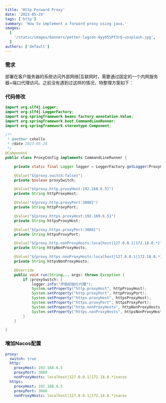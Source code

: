 ```yaml
---
title: 'Http Forward Proxy'
date: '2023-05-29'
tags: ['http']
summary: 'How to implement a forward proxy using java.'
images:
  [
    '/static/images/banners/petter-lagson-8yy05SPf3rQ-unsplash.jpg',
  ]
authors: ['default']
---
```


### 需求

部署在客户服务器的系统访问外部网络|互联网时，需要通过固定的一个内网服务器+端口代理访问。之前没有遇到过这样的情况，特整理方案如下：

### 代码修改

```java
import org.slf4j.Logger;
import org.slf4j.LoggerFactory;
import org.springframework.beans.factory.annotation.Value;
import org.springframework.boot.CommandLineRunner;
import org.springframework.stereotype.Component;

/**
 * @author cxhello
 * @date 2023-05-24
 */
@Component
public class ProxyConfig implements CommandLineRunner {

    private static final Logger logger = LoggerFactory.getLogger(ProxyConfig.class);

    @Value("${proxy.switch:false}")
    private boolean proxySwitch;

    @Value("${proxy.http.proxyHost:192.168.6.5}")
    private String httpProxyHost;

    @Value("${proxy.http.proxyPort:3088}")
    private String httpProxyPort;

    @Value("${proxy.https.proxyHost:192.169.6.5}")
    private String httpsProxyHost;

    @Value("${proxy.https.proxyPort:3088}")
    private String httpsProxyPort;

    @Value("${proxy.http.nonProxyHosts:localhost|127.0.0.1|172.18.0.*}")
    private String httpNonProxyHosts;

    @Value("${proxy.https.nonProxyHosts:localhost|127.0.0.1|172.18.0.*}")
    private String httpsNonProxyHosts;

    @Override
    public void run(String... args) throws Exception {
        if (proxySwitch) {
            logger.info("开始初始化代理");
            System.setProperty("http.proxyHost", httpProxyHost);
            System.setProperty("http.proxyPort", httpProxyPort);
            System.setProperty("https.proxyHost", httpsProxyHost);
            System.setProperty("https.proxyPort", httpsProxyPort);
            System.setProperty("http.nonProxyHosts", httpNonProxyHosts);
            System.setProperty("https.nonProxyHosts", httpsNonProxyHosts);
        }
    }

}
```

### 增加Nacos配置

```yaml
proxy:
  switch: true
  http:
    proxyHost: 192.168.6.5
    proxyPort: 3088
    nonProxyHosts: localhost|127.0.0.1|172.18.0.*|nacos
  https:
    proxyHost: 192.168.6.5
    proxyPort: 3088
    nonProxyHosts: localhost|127.0.0.1|172.18.0.*|nacos
```
